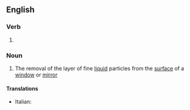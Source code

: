 ==English==

===Verb===
{{head|en|verb form}}

# {{present participle of|demist|lang=en|nocat=1}}

===Noun===
{{en-noun|-}}

# The removal of the layer of fine [[liquid]] particles from the [[surface]] of a [[window]] or [[mirror]]

====Translations====
{{trans-top|removal of fine liquid particles}}
* Italian: {{t|it|disappannamento|m}}
{{trans-mid}}
{{trans-bottom}}